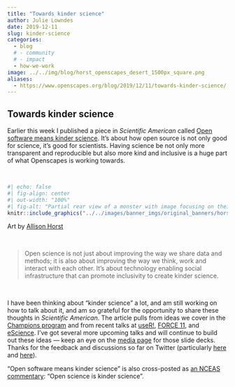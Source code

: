 ```yaml
---
title: "Towards kinder science"
author: Julie Lowndes
date: 2019-12-11
slug: kinder-science
categories:
  - blog 
  # - community
  # - impact
  - how-we-work
image: ../../img/blog/horst_openscapes_desert_1500px_square.png
aliases: 
  - https://www.openscapes.org/blog/2019/12/11/towards-kinder-science/
---
```


## Towards kinder science

Earlier this week I published a piece in *Scientific American* called [Open software means kinder science](https://blogs.scientificamerican.com/observations/open-software-means-kinder-science/). 
It's about how open source is not only good for science, it's good for scientists. Having science be not only more transparent and reproducible but also more kind and inclusive is a huge part of what Openscapes is working towards. 

<br>

```r
#| echo: false
#| fig-align: center
#| out-width: "100%"
#| fig-alt: "Partial rear view of a monster with image focusing on their safety harness with a GitHub Octocat logo, chalk bag, carabiners, and rope."
knitr::include_graphics("../../images/banner_imgs/original_banners/horst_openscapes_desert_1500px.png")
```

::: {.center-text}
Art by [Allison Horst](https://twitter.com/allison_horst)
:::

<!-- <br>  -->
<!-- <center> -->
<!--   <a><img src="/img/horst_openscapes_desert_1500px.png" width="700px"></a> -->
<!--   <figcaption>Art by [Allison Horst](https://twitter.com/allison_horst)</figcaption> -->
<!-- </center>   -->

<br>

> Open science is not just about improving the way we share data and methods; it is also about improving the way we think, work and interact with each other. It’s about technology enabling social infrastructure that can promote inclusivity to create kinder science. 

<br>

I have been thinking about "kinder science" a lot, and am still working on how to talk about it, and am so grateful for the opportunity to share these thoughts in *Scientific American*. The article pulls from ideas we cover in the [Champions program](/champions) and from recent talks at
[useR!](/blog/2019/08/22/user-keynote/), [FORCE 11](https://zenodo.org/record/3497306#.Xbs3WSV7nOQ), and [eScience](https://openscapes.github.io/slides/betterscience/escience#1). I've got several more upcoming talks and will continue to build out these ideas — keep an eye on the [media page](/media) for those slide decks. Thanks for the feedback and discussions so far on Twitter (particularly [here](https://twitter.com/juliesquid/status/1204460342333468672) and [here](https://twitter.com/nceas/status/1204446929981063169)).

"Open software means kinder science" is also cross-posted as [an NCEAS commentary](https://www.nceas.ucsb.edu/news/open-science-kinder-science): "Open science is kinder science". 



<!---

This is really important, because working with data all day without being trained and supported isa demoralizing and lonely experience, that means scientists spend a good chunk of time feeling deflated and isolated. That is not how science is supposed to be, how innovation is supposed to happen! 

Open software can bring people together and make them feel empowered

This is why I love the storytelling with Star Wars that were part of [my useR! keynote](/blog/2019/08/22/user-keynote/) this summer — we can emphasize with how Luke Skywalker feels when he has crashed his plane on Degabah. And we understand how empowered he feels when he learns the Force. 

Epathizing with scientists is a critical part of the open science movement. 

I've been feeling and thinking about kinder science a lot but have only recently gotten bolder saying this out loud, because it can sound a bit strange. But I've found — from my own lived experience and through teaching and mentoring others — that an important step to participating in open science is to . And that's about how it makes people feel as a human being as well as what it enables them to do. And how it can make them feel is awesome. 
 
But it's something I've started feeling more confident talking about, having spent time not only with the #rstats communities but also with open communities like Mozilla and FORCE. And it comes down to this: People get jazzed about open data science when we we talk about how awesome and empowering it makes you feel. 



includes some things I've been thinking about and have started including in presentations: 

Open science is not just about improving the way we share data and methods; it is also about improving the way we think, work and interact with each other. It’s about technology enabling social infrastructure that can promote inclusivity to create kinder science. 

Kindness : getting bolder

Kicking  a lot of these ideas around for awhile. 

demoralizing and lonely analyses don't make for happy and innovative scientists

--->

<br> 


